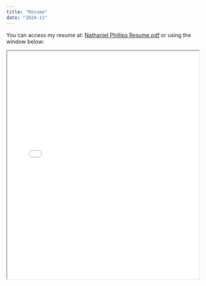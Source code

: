 ```yaml
---
title: "Resume"
date: "2024-11"
---
```


You can access my resume at: [Nathaniel Phillips Resume.pdf](assets/nathanieldphillips.pdf) or using the window below:

<iframe src="assets/nathanieldphillips.pdf" width="100%" height="600px"></iframe>
